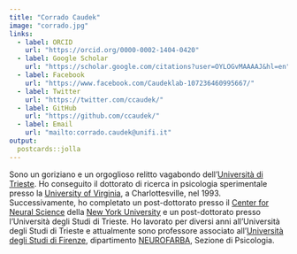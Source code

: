 ```yaml
---
title: "Corrado Caudek"
image: "corrado.jpg"
links:
  - label: ORCID
    url: "https://orcid.org/0000-0002-1404-0420"
  - label: Google Scholar
    url: "https://scholar.google.com/citations?user=OYLOGvMAAAAJ&hl=en"
  - label: Facebook
    url: "https://www.facebook.com/Caudeklab-107236460995667/"
  - label: Twitter
    url: "https://twitter.com/ccaudek/"
  - label: GitHub
    url: "https://github.com/ccaudek/"
  - label: Email
    url: "mailto:corrado.caudek@unifi.it"
output:
  postcards::jolla
---
```

 
Sono un goriziano e un orgoglioso relitto vagabondo dell'[Università di Trieste](https://www.units.it). Ho conseguito il dottorato di ricerca in psicologia sperimentale  presso la [University of Virginia](https://www.virginia.edu), a Charlottesville, nel 1993.
Successivamente, ho completato un post-dottorato presso il [Center for Neural Science](https://as.nyu.edu/cns.html) della [New York University](http://www.nyu.edu) e un post-dottorato presso l'Università degli Studi di Trieste. Ho lavorato per diversi anni all'Università degli Studi di Trieste e attualmente sono professore associato all'[Università degli Studi di Firenze](https://www.unifi.it), dipartimento [NEUROFARBA](https://www.neurofarba.unifi.it), Sezione di Psicologia.



